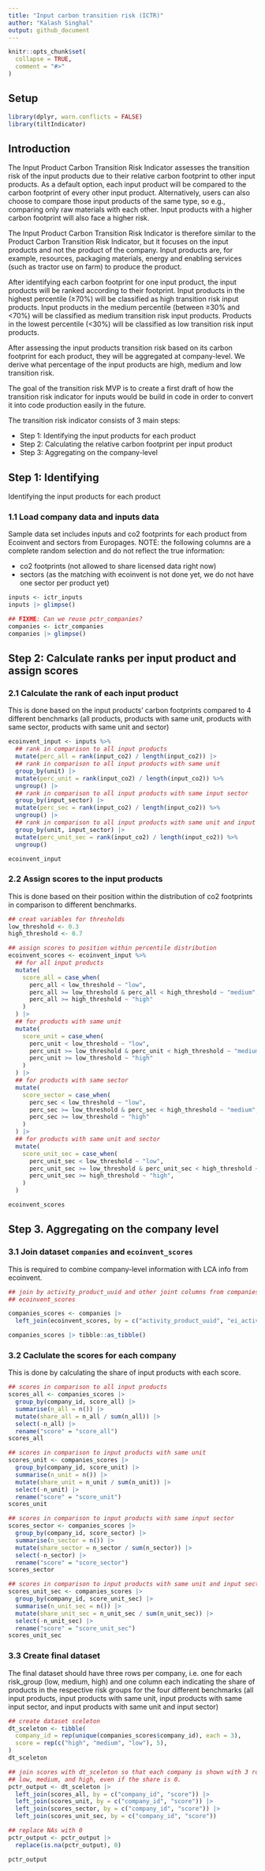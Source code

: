 ```yaml
---
title: "Input carbon transition risk (ICTR)"
author: "Kalash Singhal"
output: github_document
---
```


```r
knitr::opts_chunk$set(
  collapse = TRUE,
  comment = "#>"
)
```

## Setup

```r
library(dplyr, warn.conflicts = FALSE)
library(tiltIndicator)
```

## Introduction

The Input Product Carbon Transition Risk Indicator assesses the transition risk
of the input products due to their relative carbon footprint to other input
products. As a default option, each input product will be compared to the carbon
footprint of every other input product. Alternatively, users can also choose to
compare those input products of the same type, so e.g., comparing only raw
materials with each other. Input products with a higher carbon footprint will
also face a higher risk.

The Input Product Carbon Transition Risk Indicator is therefore similar to the
Product Carbon Transition Risk Indicator, but it focuses on the input products
and not the product of the company. Input products are, for example, resources,
packaging materials, energy and enabling services (such as tractor use on farm)
to produce the product.

After identifying each carbon footprint for one input product, the input
products will be ranked according to their footprint. Input products in the
highest percentile (≥70%) will be classified as high transition risk input
products. Input products in the medium percentile (between ≥30% and <70%) will
be classified as medium transition risk input products. Products in the lowest
percentile (<30%) will be classified as low transition risk input products.

After assessing the input products transition risk based on its carbon footprint
for each product, they will be aggregated at company-level. We derive what
percentage of the input products are high, medium and low transition risk.

The goal of the transition risk MVP is to create a first draft of how the
transition risk indicator for inputs would be build in code in order to convert
it into code production easily in the future.

The transition risk indicator consists of 3 main steps:

- Step 1: Identifying the input products for each product
- Step 2: Calculating the relative carbon footprint per input product
- Step 3: Aggregating on the company-level

## Step 1: Identifying

Identifying the input products for each product

### 1.1 Load company data and inputs data

Sample data set includes inputs and co2 footprints for each product from
Ecoinvent and sectors from Europages. NOTE: the following columns are a complete
random selection and do not reflect the true information:

- co2 footprints (not allowed to share licensed data right now)
- sectors (as the matching with ecoinvent is not done yet, we do not have one sector per product yet)

```r
inputs <- ictr_inputs
inputs |> glimpse()

## FIXME: Can we reuse pctr_companies?
companies <- ictr_companies
companies |> glimpse()
```

## Step 2: Calculate ranks per input product and assign scores

### 2.1 Calculate the rank of each input product

This is done based on the input products' carbon footprints compared to 4
different benchmarks (all products, products with same unit, products with same
sector, products with same unit and sector)

```r
ecoinvent_input <- inputs %>%
  ## rank in comparison to all input products
  mutate(perc_all = rank(input_co2) / length(input_co2)) |> 
  ## rank in comparison to all input products with same unit
  group_by(unit) |>
  mutate(perc_unit = rank(input_co2) / length(input_co2)) %>%
  ungroup() |> 
  ## rank in comparison to all input products with same input sector
  group_by(input_sector) |>
  mutate(perc_sec = rank(input_co2) / length(input_co2)) %>%
  ungroup() |> 
  ## rank in comparison to all input products with same unit and input sector
  group_by(unit, input_sector) |>
  mutate(perc_unit_sec = rank(input_co2) / length(input_co2)) %>%
  ungroup()

ecoinvent_input
```

### 2.2 Assign scores to the input products

This is done based on their position within the distribution of co2 footprints
in comparison to different benchmarks.

```r
## creat variables for thresholds
low_threshold <- 0.3
high_threshold <- 0.7

## assign scores to position within percentile distribution
ecoinvent_scores <- ecoinvent_input %>%
  ## for all input products
  mutate(
    score_all = case_when(
      perc_all < low_threshold ~ "low",
      perc_all >= low_threshold & perc_all < high_threshold ~ "medium",
      perc_all >= high_threshold ~ "high"
    )
  ) |> 
  ## for products with same unit
  mutate(
    score_unit = case_when(
      perc_unit < low_threshold ~ "low",
      perc_unit >= low_threshold & perc_unit < high_threshold ~ "medium",
      perc_unit >= low_threshold ~ "high"
    )
  ) |> 
  ## for products with same sector
  mutate(
    score_sector = case_when(
      perc_sec < low_threshold ~ "low",
      perc_sec >= low_threshold & perc_sec < high_threshold ~ "medium",
      perc_sec >= low_threshold ~ "high"
    )
  ) |> 
  ## for products with same unit and sector
  mutate(
    score_unit_sec = case_when(
      perc_unit_sec < low_threshold ~ "low",
      perc_unit_sec >= low_threshold & perc_unit_sec < high_threshold ~ "medium",
      perc_unit_sec >= high_threshold ~ "high",
    )
  )

ecoinvent_scores
```

## Step 3. Aggregating on the company level

### 3.1 Join dataset `companies` and `ecoinvent_scores`

This is required to combine company-level information with LCA info from
ecoinvent.

```r
## join by activity_product_uuid and other joint columns from companies with
## ecoinvent_scores

companies_scores <- companies |>
  left_join(ecoinvent_scores, by = c("activity_product_uuid", "ei_activity", "unit"))

companies_scores |> tibble::as_tibble()
```

### 3.2 Caclulate the scores for each company

This is done by calculating the share of input products with each score. 

```r
## scores in comparison to all input products
scores_all <- companies_scores |>
  group_by(company_id, score_all) |>
  summarise(n_all = n()) |>
  mutate(share_all = n_all / sum(n_all)) |>
  select(-n_all) |>
  rename("score" = "score_all")
scores_all

## scores in comparison to input products with same unit
scores_unit <- companies_scores |>
  group_by(company_id, score_unit) |>
  summarise(n_unit = n()) |>
  mutate(share_unit = n_unit / sum(n_unit)) |>
  select(-n_unit) |>
  rename("score" = "score_unit")
scores_unit

## scores in comparison to input products with same input sector
scores_sector <- companies_scores |>
  group_by(company_id, score_sector) |>
  summarise(n_sector = n()) |>
  mutate(share_sector = n_sector / sum(n_sector)) |>
  select(-n_sector) |>
  rename("score" = "score_sector")
scores_sector

## scores in comparison to input products with same unit and input sector
scores_unit_sec <- companies_scores |>
  group_by(company_id, score_unit_sec) |>
  summarise(n_unit_sec = n()) |>
  mutate(share_unit_sec = n_unit_sec / sum(n_unit_sec)) |>
  select(-n_unit_sec) |>
  rename("score" = "score_unit_sec")
scores_unit_sec
```
### 3.3 Create final dataset

The final dataset should have three rows per company, i.e. one for each
risk_group (low, medium, high) and one column each indicating the share of
products in the respective risk groups for the four  different benchmarks (all
input products, input products with same unit, input products with same input
sector, and input products with same unit and input sector)

```r
## create dataset sceleton
dt_sceleton <- tibble(
  company_id = rep(unique(companies_scores$company_id), each = 3),
  score = rep(c("high", "medium", "low"), 5),
)
dt_sceleton

## join scores with dt_sceleton so that each company is shown with 3 rows for
## low, medium, and high, even if the share is 0.
pctr_output <- dt_sceleton |>
  left_join(scores_all, by = c("company_id", "score")) |>
  left_join(scores_unit, by = c("company_id", "score")) |>
  left_join(scores_sector, by = c("company_id", "score")) |>
  left_join(scores_unit_sec, by = c("company_id", "score"))

## replace NAs with 0
pctr_output <- pctr_output |>
  replace(is.na(pctr_output), 0)

pctr_output
```
